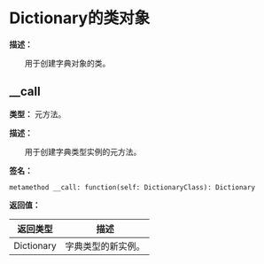 
# Dictionary的类对象

**描述：**

&emsp;&emsp;用于创建字典对象的类。

## __call

**类型：** 元方法。

**描述：**

&emsp;&emsp;用于创建字典类型实例的元方法。

**签名：**
```tl
metamethod __call: function(self: DictionaryClass): Dictionary
```

**返回值：**

| 返回类型 | 描述 |
| --- | --- |
| Dictionary | 字典类型的新实例。 |